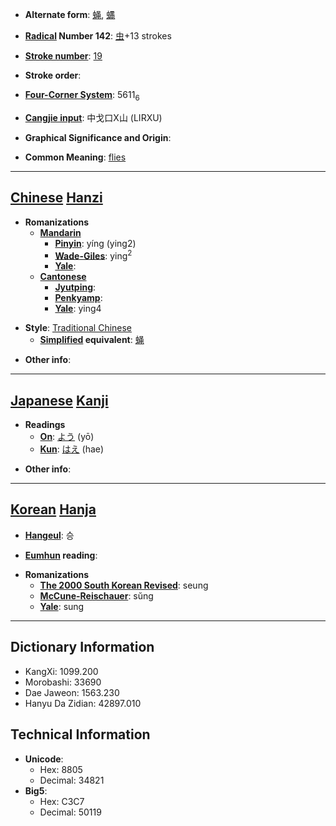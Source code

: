 * '''Alternate form''': [[蝇]], [[蝿]]

* '''[[Wiktionary:Chinese radical index| Radical]] Number 142''': [[Wiktionary:Chinese radical index 虫|虫]]+13 strokes

* '''[[Wiktionary:Chinese total strokes index|Stroke number]]''': [[Wiktionary:Chinese total strokes index 19|19]]

* '''Stroke order''': 

* '''[[Wiktionary:Chinese four corner index|Four-Corner System]]''': 5611<sub>6</sub>

* '''[[Wiktionary:Chinese Cangjie index|Cangjie input]]''': 中戈口X山 (LIRXU)

* '''Graphical Significance and Origin''': 

* '''Common Meaning''': [[fly|flies]]

----

== [[Chinese]] [[Hanzi]] ==

* '''Romanizations'''
** '''[[Mandarin]]'''
*** '''[[Pinyin]]''': yíng (ying2)
*** '''[[Wade-Giles]]''': ying<sup>2</sup>
*** '''[[Yale]]''': 
** '''[[Cantonese]]'''
*** '''[[Jyutping]]''':
*** '''[[Penkyamp]]''': 
*** '''[[Yale]]''': ying4

* '''Style''': [[Traditional Chinese]] 
** '''[[Simplified Chinese|Simplified]] equivalent''': [[蝇]]

* '''Other info''': 

----

== [[Japanese]] [[Kanji]] ==

* '''Readings'''
** '''[[On]]''': [[よう]] (yō)
** '''[[Kun]]''': [[はえ]] (hae)

* '''Other info''':  

----

== [[Korean]] [[Hanja]] ==

* '''[[Hangeul]]''': 승

* '''[[Eumhun]] reading''': 

* '''Romanizations'''
** '''[[The 2000 South Korean Revised Romanization|The 2000 South Korean Revised]]''': seung
** '''[[McCune-Reischauer]]''': sŭng
** '''[[Yale]]''': sung

----

== Dictionary Information ==

* KangXi: 1099.200
* Morobashi: 33690
* Dae Jaweon: 1563.230
* Hanyu Da Zidian: 42897.010

== Technical Information ==

* '''Unicode''':
** Hex: 8805
** Decimal: 34821
* '''Big5''':
** Hex: C3C7
** Decimal: 50119